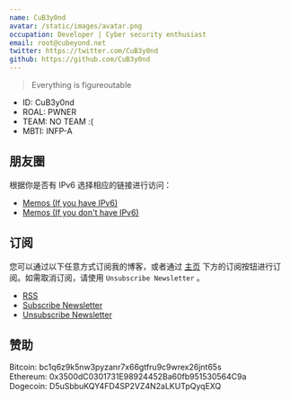 ```yaml
---
name: CuB3y0nd
avatar: /static/images/avatar.png
occupation: Developer | Cyber security enthusiast
email: root@cubeyond.net
twitter: https://twitter.com/CuB3y0nd
github: https://github.com/CuB3y0nd
---
```


> Everything is figureoutable

 - ID: CuB3y0nd
 - ROAL: PWNER
 - TEAM: NO TEAM :(
 - MBTI: INFP-A

## 朋友圈

根据你是否有 IPv6 选择相应的链接进行访问：

 - [Memos (If you have IPv6)](https://memos.cubeyond.net)
 - [Memos (If you don't have IPv6)](http://memos.cubeyond.net:5230)

## 订阅

您可以通过以下任意方式订阅我的博客，或者通过 [主页](https://www.cubeyond.net)
 下方的订阅按钮进行订阅。如需取消订阅，请使用 `Unsubscribe Newsletter` 。

 - [RSS](https://www.cubeyond.net/feed.xml)
 - [Subscribe Newsletter](http://eepurl.com/iIWyf6)
 - [Unsubscribe Newsletter](https://cubeyond.us8.list-manage.com/unsubscribe?u=c8b1285a6e1c06f40cde0e20c&id=8736c768bb)

## 赞助

Bitcoin: bc1q6z9k5nw3pyzanr7x66gtfru9c9wrex26jnt65s<br />
Ethereum: 0x3500dC0301731E98924452Ba60fb951530564C9a<br />
Dogecoin: D5uSbbuKQY4FD4SP2VZ4N2aLKUTpQyqEXQ

